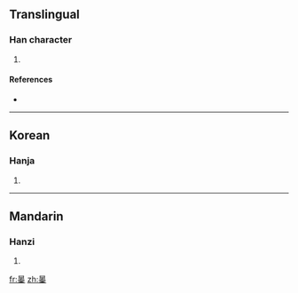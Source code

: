 ==Translingual==

===Han character===
{{Han char|rn=72|rad=日|as=13|sn=17|four=|canj=日山山十 (AUUJ)}}

# {{defn|Han|sort=日13}}

====References====
* {{Han ref|kx=0500.330|dkj=14201|hdz=21539.050|uh=66D3|ud=26323}}

----

==Korean==

===Hanja===
{{ko-hanja|hangeul=포|eumhun=|rv=po|mr=p'o|y=pho}}

# {{defn|Korean|sort=日13}}

----

==Mandarin==

===Hanzi===
{{cmn-hanzi|pin=[[bào]] ([[bao4]])|wg=pao<sup>4</sup>}}

# {{defn|Mandarin|sort=日13}}

[[fr:曓]]
[[zh:曓]]